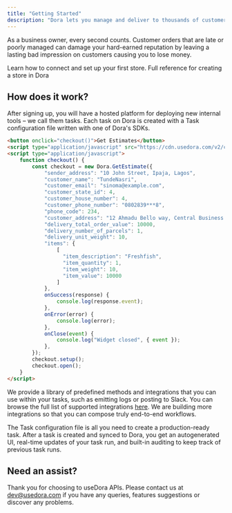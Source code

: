 ```yaml
---
title: "Getting Started"
description: "Dora lets you manage and deliver to thousands of customers with a click."
---
```


As a business owner, every second counts. Customer orders that are late or poorly managed can damage your hard-earned reputation by leaving a lasting bad impression on customers causing you to lose money. 

<CardGroup>
<Card
  title="Getting Started"
  icon="circle-play"
  href="/introduction/getting-started"
>
 Learn how to connect and set up your first store.
</Card>

<Card title="Creating a Store" icon="square-terminal" href="/api-reference/stores/create-store">
  Full reference for creating a store in Dora
</Card>

</CardGroup>


## How does it work?

After signing up, you will have a hosted platform for deploying new internal tools – we call them tasks.
Each task on Dora is created with a Task configuration file written with one of Dora's SDKs.

```html
<button onclick="checkout()">Get Estimates</button>
<script type="application/javascript" src="https://cdn.usedora.com/v2/chain.js"></script>
<script type="application/javascript">
    function checkout() {
        const checkout = new Dora.GetEstimate({
            "sender_address": "10 John Street, Ipaja, Lagos",
            "customer_name": "TundeNasri",
            "customer_email": "sinoma@example.com",
            "customer_state_id": 4,
            "customer_house_number": 4,
            "customer_phone_number": "0802839***8",
            "phone_code": 234,
            "customer_address": "12 Ahmadu Bello way, Central Business District, Abuja",
            "delivery_total_order_value": 10000,
            "delivery_number_of_parcels": 1,
            "delivery_unit_weight": 10,
            "items": {
                [
                  "item_description": "Freshfish",
                  "item_quantity": 1,
                  "item_weight": 10,
                  "item_value": 10000
                ]
            },
            onSuccess(response) {
                console.log(response.event);
            },
            onError(error) {
                console.log(error);
            },
            onClose(event) {
                console.log("Widget closed", { event });
            },
        });
        checkout.setup();
        checkout.open();
    }    
</script>
```

We provide a library of predefined methods and integrations that you can use within your tasks, 
such as emitting logs or posting to Slack.
You can browse the full list of supported integrations [here](/nodesdk/integrations).
We are building more integrations so that you can compose truly end-to-end workflows.

The Task configuration file is all you need to create a production-ready task.
After a task is created and synced to Dora, you get an autogenerated UI,
real-time updates of your task run, and built-in auditing to keep track of previous task runs.

## Need an assist?

Thank you for choosing to useDora APIs.
Please contact us at [dev@usedora.com](dev@usedora.com) if you have any queries, features suggestions or discover any problems.